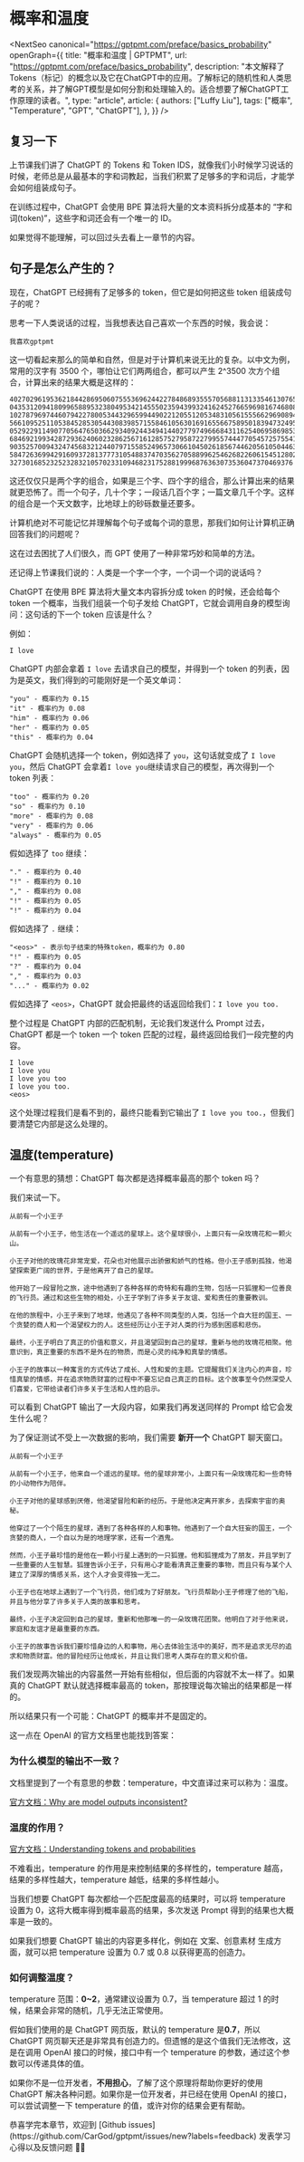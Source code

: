 # 概率和温度


<NextSeo
  canonical="https://gptpmt.com/preface/basics_probability"
  openGraph={{
    title: "概率和温度 | GPTPMT",
    url: "https://gptpmt.com/preface/basics_probability",
    description:
      "本文解释了Tokens（标记）的概念以及它在ChatGPT中的应用。了解标记的随机性和人类思考的关系，并了解GPT模型是如何分割和处理输入的。适合想要了解ChatGPT工作原理的读者。",
    type: "article",
    article: {
      authors: ["Luffy Liu"],
      tags: ["概率", "Temperature", "GPT", "ChatGPT"],
    },
  }}
/>

## 复习一下

上节课我们讲了 ChatGPT 的 Tokens 和 Token IDS，就像我们小时候学习说话的时候，老师总是从最基本的字和词教起，当我们积累了足够多的字和词后，才能学会如何组装成句子。

在训练过程中，ChatGPT 会使用 BPE 算法将大量的文本资料拆分成基本的 “字和词(token)”，这些字和词还会有一个唯一的 ID。

如果觉得不能理解，可以回过头去看上一章节的内容。

## 句子是怎么产生的？

现在，ChatGPT 已经拥有了足够多的 token，但它是如何把这些 token 组装成句子的呢？

思考一下人类说话的过程，当我想表达自己喜欢一个东西的时候，我会说：

```text filename="Luffy"
我喜欢gptpmt
```

这一切看起来那么的简单和自然，但是对于计算机来说无比的复杂。以中文为例，常用的汉字有 3500 个，哪怕让它们两两组合，都可以产生 2^3500 次方个组合，计算出来的结果大概是这样的：

```text filename="2的3500次方计算结果"
402702961953621844286950607555369624422784868935557056881131335461307658701727371551406721502307932123276358395008895125652
043531209418099658895323804953421455502359439932416245276659698167468088937570774479761417692998541764456595941884384880600
102787969744607942278005344329659944902212055120534831056155566296908941240558524043054812784309119298489621361046430678313
566109525110538452853054430839857155846105630169165566758950183947324955260740763926892668470396323574248496692684009312249
052922911490770564765036629340924434941440277974966684311625406958698534967519709470161586090763966964691950363765288731535
684692199342872936240602328625671612857527958722799557444770545725755417136296135977255647153119878181440110593529655379472
903525700943247456832124407971558524965730661045026185674462056105044630573746839553952570745211879290387589347246867522065
584726369942916093728137773105488374703562705889962546268226061545128021323184760695318697037612212579413382773618361971983
3273016852325232832105702331094682317528819996876363073536047370469376
```

这还仅仅只是两个字的组合，如果是三个字、四个字的组合，那么计算出来的结果就更恐怖了。而一个句子，几十个字；一段话几百个字；一篇文章几千个字。这样的组合是一个天文数字，比地球上的砂砾数量还要多。

计算机绝对不可能记忆并理解每个句子或每个词的意思，那我们如何让计算机正确回答我们的问题呢？

这在过去困扰了人们很久，而 GPT 使用了一种非常巧妙和简单的方法。

还记得上节课我们说的：人类是一个字一个字，一个词一个词的说话吗？

ChatGPT 在使用 BPE 算法将大量文本内容拆分成 token 的时候，还会给每个 token 一个概率，当我们组装一个句子发给 ChatGPT，它就会调用自身的模型询问：这句话的下一个 token 应该是什么？

例如：

```text filename="Prompt"
I love
```

ChatGPT 内部会拿着 `I love` 去请求自己的模型，并得到一个 token 的列表，因为是英文，我们得到的可能刚好是一个英文单词：

```text filename="I love"
"you" - 概率约为 0.15
"it" - 概率约为 0.08
"him" - 概率约为 0.06
"her" - 概率约为 0.05
"this" - 概率约为 0.04
```

ChatGPT 会随机选择一个 token，例如选择了 `you`，这句话就变成了 `I love you`，然后 ChatGPT 会拿着`I love you`继续请求自己的模型，再次得到一个 token 列表：

```text filename="I love you"
"too" - 概率约为 0.20
"so" - 概率约为 0.10
"more" - 概率约为 0.08
"very" - 概率约为 0.06
"always" - 概率约为 0.05
```

假如选择了 `too` 继续：

```text filename="I love you too"
"." - 概率约为 0.40
"!" - 概率约为 0.10
"," - 概率约为 0.08
"!" - 概率约为 0.05
"!" - 概率约为 0.04
```

假如选择了 `.` 继续：

```text filename="I love you too."
"<eos>" - 表示句子结束的特殊token，概率约为 0.80
"!" - 概率约为 0.05
"?" - 概率约为 0.04
"," - 概率约为 0.03
"..." - 概率约为 0.02
```

假如选择了 `<eos>`，ChatGPT 就会把最终的话返回给我们：`I love you too.`

整个过程是 ChatGPT 内部的匹配机制，无论我们发送什么 Prompt 过去，ChatGPT 都是一个 token 一个 token 匹配的过程，最终返回给我们一段完整的内容。

```text filename="ChatGPT内部处理过程"
I love
I love you
I love you too
I love you too.
<eos>
```

这个处理过程我们是看不到的，最终只能看到它输出了 `I love you too.`，但我们要清楚它内部是这么处理的。

## 温度(temperature)

一个有意思的猜想：ChatGPT 每次都是选择概率最高的那个 token 吗？

我们来试一下。

```text filename="Prompt"
从前有一个小王子
```

```text filename="ChatGPT"
从前有一个小王子，他生活在一个遥远的星球上。这个星球很小，上面只有一朵玫瑰花和一颗火山。

小王子对他的玫瑰花非常宠爱，花朵也对他展示出骄傲和娇气的性格。但小王子感到孤独，他渴望探索更广阔的世界，于是他离开了自己的星球。

他开始了一段冒险之旅，途中他遇到了各种各样的奇特和有趣的生物，包括一只狐狸和一位善良的飞行员。通过和这些生物的相处，小王子学到了许多关于友谊、爱和责任的重要教训。

在他的旅程中，小王子来到了地球，他遇见了各种不同类型的人类，包括一个自大狂的国王、一个贪婪的商人和一个渴望权力的人。这些经历让小王子对人类的行为感到困惑和悲伤。

最终，小王子明白了真正的价值和意义，并且渴望回到自己的星球，重新与他的玫瑰花相聚。他意识到，真正重要的东西不是外在的物质，而是心灵的纯净和真挚的情感。

小王子的故事以一种寓言的方式传达了成长、人性和爱的主题。它提醒我们关注内心的声音，珍惜真挚的情感，并在追求物质财富的过程中不要忘记自己真正的目标。这个故事至今仍然深受人们喜爱，它带给读者们许多关于生活和人性的启示。
```

<Screenshot src={basics_probability1} alt="ChatGPT聊天" />

可以看到 ChatGPT 输出了一大段内容，如果我们再发送同样的 Prompt 给它会发生什么呢？

为了保证测试不受上一次数据的影响，我们需要 **新开一个** ChatGPT 聊天窗口。

```text filename="Prompt"
从前有一个小王子
```

```text filename="ChatGPT"
从前有一个小王子，他来自一个遥远的星球。他的星球非常小，上面只有一朵玫瑰花和一些奇特的小动物作为陪伴。

小王子对他的星球感到厌倦，他渴望冒险和新的经历。于是他决定离开家乡，去探索宇宙的奥秘。

他穿过了一个个陌生的星球，遇到了各种各样的人和事物。他遇到了一个自大狂妄的国王，一个贪婪的商人，一个自以为是的地理学家，还有一个酒鬼。

然而，小王子最珍惜的是他在一颗小行星上遇到的一只狐狸。他和狐狸成为了朋友，并且学到了一些重要的人生智慧。狐狸告诉小王子，只有用心才能看清真正重要的事物，而且只有与某个人建立了深厚的情感关系，这个人才会变得独一无二。

小王子也在地球上遇到了一个飞行员，他们成为了好朋友。飞行员帮助小王子修理了他的飞船，并且与他分享了许多关于人类的故事和思考。

最终，小王子决定回到自己的星球，重新和他那唯一的一朵玫瑰花团聚。他明白了对于他来说，家庭和友谊才是最重要的东西。

小王子的故事告诉我们要珍惜身边的人和事物，用心去体验生活中的美好，而不是追求无尽的追求和物质财富。他的冒险经历让他成长，并且让我们思考人类存在的意义和价值。
```

<Screenshot src={basics_probability2} alt="ChatGPT聊天" />

我们发现两次输出的内容虽然一开始有些相似，但后面的内容就不太一样了。如果真的 ChatGPT 默认就选择概率最高的 token，那按理说每次输出的结果都是一样的。

所以结果只有一个可能：ChatGPT 的概率并不是固定的。

这一点在 OpenAI 的官方文档里也能找到答案：

### 为什么模型的输出不一致？

<Screenshot src={basics_probability3} alt="ChatGPT temperature" />

文档里提到了一个有意思的参数：temperature，中文直译过来可以称为：温度。

[官方文档：Why are model outputs inconsistent?](https://platform.openai.com/docs/guides/gpt/why-are-model-outputs-inconsistent)

### 温度的作用？

<Screenshot src={basics_probability4} alt="ChatGPT temperature" />

[官方文档：Understanding tokens and probabilities](https://platform.openai.com/docs/quickstart/adjust-your-settings)

不难看出，temperature 的作用是来控制结果的多样性的，temperature 越高，结果的多样性越大，temperature 越低，结果的多样性越小。

当我们想要 ChatGPT 每次都给一个匹配度最高的结果时，可以将 temperature 设置为 0，这将大概率得到概率最高的结果，多次发送 Prompt 得到的结果也大概率是一致的。

如果我们想要 ChatGPT 输出的内容更多样化，例如在 文案、创意素材 生成方面，就可以把 temperature 设置为 0.7 或 0.8 以获得更高的创造力。

### 如何调整温度？

temperature 范围：**0~2**，通常建议设置为 0.7，当 temperature 超过 1 的时候，结果会非常的随机，几乎无法正常使用。

假如我们使用的是 ChatGPT 网页版，默认的 temperature 是**0.7**，所以 ChatGPT 网页聊天还是非常具有创造力的。但遗憾的是这个值我们无法修改，这是在调用 OpenAI 接口的时候，接口中有一个 temperature 的参数，通过这个参数可以传递具体的值。

如果你不是一位开发者，**不用担心**，了解了这个原理将帮助你更好的使用 ChatGPT 解决各种问题。如果你是一位开发者，并已经在使用 OpenAI 的接口，可以尝试调整一下 temperature 的值，或许对你的结果会更有帮助。

<Callout type="info" emoji="💬">
  恭喜学完本章节，欢迎到 [Github
  issues](https://github.com/CarGod/gptpmt/issues/new?labels=feedback)
  发表学习心得以及反馈问题 👏🏻
</Callout>

